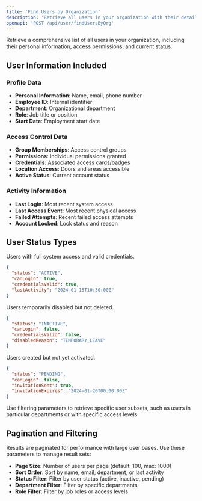 ```yaml
---
title: 'Find Users by Organization'
description: 'Retrieve all users in your organization with their details and permissions'
openapi: 'POST /api/user/findUsersByOrg'
---
```


Retrieve a comprehensive list of all users in your organization, including their personal information, access permissions, and current status.

## User Information Included

### Profile Data
- **Personal Information**: Name, email, phone number
- **Employee ID**: Internal identifier
- **Department**: Organizational department
- **Role**: Job title or position
- **Start Date**: Employment start date

### Access Control Data
- **Group Memberships**: Access control groups
- **Permissions**: Individual permissions granted
- **Credentials**: Associated access cards/badges
- **Location Access**: Doors and areas accessible
- **Active Status**: Current account status

### Activity Information
- **Last Login**: Most recent system access
- **Last Access Event**: Most recent physical access
- **Failed Attempts**: Recent failed access attempts
- **Account Locked**: Lock status and reason

## User Status Types

<Tabs>
<Tab title="Active Users">
Users with full system access and valid credentials.

```json
{
  "status": "ACTIVE",
  "canLogin": true,
  "credentialsValid": true,
  "lastActivity": "2024-01-15T10:30:00Z"
}
```
</Tab>

<Tab title="Inactive Users">
Users temporarily disabled but not deleted.

```json
{
  "status": "INACTIVE",
  "canLogin": false,
  "credentialsValid": false,
  "disabledReason": "TEMPORARY_LEAVE"
}
```
</Tab>

<Tab title="Pending Users">
Users created but not yet activated.

```json
{
  "status": "PENDING",
  "canLogin": false,
  "invitationSent": true,
  "invitationExpires": "2024-01-20T00:00:00Z"
}
```
</Tab>
</Tabs>

<Tip>
Use filtering parameters to retrieve specific user subsets, such as users in particular departments or with specific access levels.
</Tip>

## Pagination and Filtering

Results are paginated for performance with large user bases. Use these parameters to manage result sets:

- **Page Size**: Number of users per page (default: 100, max: 1000)
- **Sort Order**: Sort by name, email, department, or last activity
- **Status Filter**: Filter by user status (active, inactive, pending)
- **Department Filter**: Filter by specific departments
- **Role Filter**: Filter by job roles or access levels